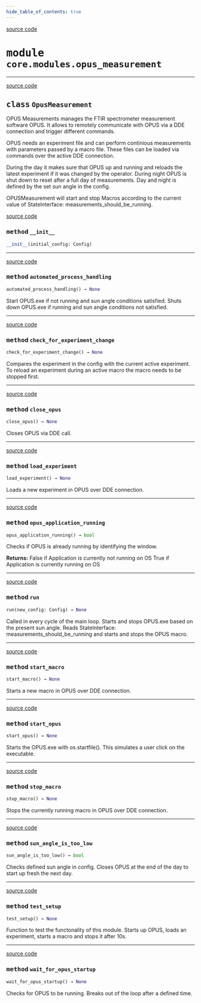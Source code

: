 ```yaml
---
hide_table_of_contents: true
---
```


<!-- markdownlint-disable -->

<a href="https://github.com/tum-esm/pyra/tree/main/packages/core/modules/opus_measurement.py#L0" className="SourceCodeLinkBadge">source code</a>

# <kbd>module</kbd> `core.modules.opus_measurement`






---

<a href="https://github.com/tum-esm/pyra/tree/main/packages/core/modules/opus_measurement.py#L17" className="SourceCodeLinkBadge">source code</a>

## <kbd>class</kbd> `OpusMeasurement`
OPUS Measurements manages the FTIR spectrometer measurement software OPUS. It allows to remotely communicate with OPUS via a DDE connection and trigger different commands. 

OPUS needs an experiment file and can perform continious measurements with parameters passed by a macro file. These files can be loaded via commands over the active DDE connection. 

During the day it makes sure that OPUS up and running and reloads the latest experiment if it was changed by the operator. During night OPUS is shut down to reset after a full day of measurements. Day and night is defined by the set sun angle in the config. 

OPUSMeasurement will start and stop Macros according to the current value of StateInterface: measurements_should_be_running. 

<a href="https://github.com/tum-esm/pyra/tree/main/packages/core/modules/opus_measurement.py#L34" className="SourceCodeLinkBadge">source code</a>

### <kbd>method</kbd> `__init__`

```python
__init__(initial_config: Config)
```








---

<a href="https://github.com/tum-esm/pyra/tree/main/packages/core/modules/opus_measurement.py#L305" className="SourceCodeLinkBadge">source code</a>

### <kbd>method</kbd> `automated_process_handling`

```python
automated_process_handling() → None
```

Start OPUS.exe if not running and sun angle conditions satisfied. Shuts down OPUS.exe if running and sun angle conditions not satisfied. 

---

<a href="https://github.com/tum-esm/pyra/tree/main/packages/core/modules/opus_measurement.py#L350" className="SourceCodeLinkBadge">source code</a>

### <kbd>method</kbd> `check_for_experiment_change`

```python
check_for_experiment_change() → None
```

Compares the experiment in the config with the current active experiment. To reload an experiment during an active macro the macro needs to be stopped first. 

---

<a href="https://github.com/tum-esm/pyra/tree/main/packages/core/modules/opus_measurement.py#L209" className="SourceCodeLinkBadge">source code</a>

### <kbd>method</kbd> `close_opus`

```python
close_opus() → None
```

Closes OPUS via DDE call. 

---

<a href="https://github.com/tum-esm/pyra/tree/main/packages/core/modules/opus_measurement.py#L165" className="SourceCodeLinkBadge">source code</a>

### <kbd>method</kbd> `load_experiment`

```python
load_experiment() → None
```

Loads a new experiment in OPUS over DDE connection. 

---

<a href="https://github.com/tum-esm/pyra/tree/main/packages/core/modules/opus_measurement.py#L268" className="SourceCodeLinkBadge">source code</a>

### <kbd>method</kbd> `opus_application_running`

```python
opus_application_running() → bool
```

Checks if OPUS is already running by identifying the window. 



**Returns:**
 False if Application is currently not running on OS True if Application is currently running on OS 

---

<a href="https://github.com/tum-esm/pyra/tree/main/packages/core/modules/opus_measurement.py#L77" className="SourceCodeLinkBadge">source code</a>

### <kbd>method</kbd> `run`

```python
run(new_config: Config) → None
```

Called in every cycle of the main loop. Starts and stops OPUS.exe based on the present sun angle. Reads StateInterface: measurements_should_be_running and starts and stops the OPUS macro. 

---

<a href="https://github.com/tum-esm/pyra/tree/main/packages/core/modules/opus_measurement.py#L179" className="SourceCodeLinkBadge">source code</a>

### <kbd>method</kbd> `start_macro`

```python
start_macro() → None
```

Starts a new macro in OPUS over DDE connection. 

---

<a href="https://github.com/tum-esm/pyra/tree/main/packages/core/modules/opus_measurement.py#L246" className="SourceCodeLinkBadge">source code</a>

### <kbd>method</kbd> `start_opus`

```python
start_opus() → None
```

Starts the OPUS.exe with os.startfile(). This simulates a user click on the executable. 

---

<a href="https://github.com/tum-esm/pyra/tree/main/packages/core/modules/opus_measurement.py#L193" className="SourceCodeLinkBadge">source code</a>

### <kbd>method</kbd> `stop_macro`

```python
stop_macro() → None
```

Stops the currently running macro in OPUS over DDE connection. 

---

<a href="https://github.com/tum-esm/pyra/tree/main/packages/core/modules/opus_measurement.py#L294" className="SourceCodeLinkBadge">source code</a>

### <kbd>method</kbd> `sun_angle_is_too_low`

```python
sun_angle_is_too_low() → bool
```

Checks defined sun angle in config. Closes OPUS at the end of the day to start up fresh the next day. 

---

<a href="https://github.com/tum-esm/pyra/tree/main/packages/core/modules/opus_measurement.py#L364" className="SourceCodeLinkBadge">source code</a>

### <kbd>method</kbd> `test_setup`

```python
test_setup() → None
```

Function to test the functonality of this module. Starts up OPUS, loads an experiment, starts a macro and stops it after 10s. 

---

<a href="https://github.com/tum-esm/pyra/tree/main/packages/core/modules/opus_measurement.py#L333" className="SourceCodeLinkBadge">source code</a>

### <kbd>method</kbd> `wait_for_opus_startup`

```python
wait_for_opus_startup() → None
```

Checks for OPUS to be running. Breaks out of the loop after a defined time. 


